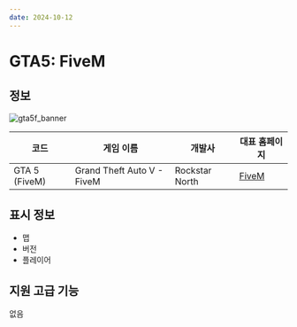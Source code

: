 ```yaml
---
date: 2024-10-12
---
```


# GTA5: FiveM
## 정보
![gta5f_banner](/assets/static/banner/gta5f_online_1x.png)

| 코드 | 게임 이름  | 개발사 |  대표 홈페이지  |
| - | - | - | - |
| GTA 5 (FiveM) | Grand Theft Auto V - FiveM | Rockstar North | [FiveM](https://fivem.net/) |

## 표시 정보
* 맵
* 버전
* 플레이어

## 지원 고급 기능
없음